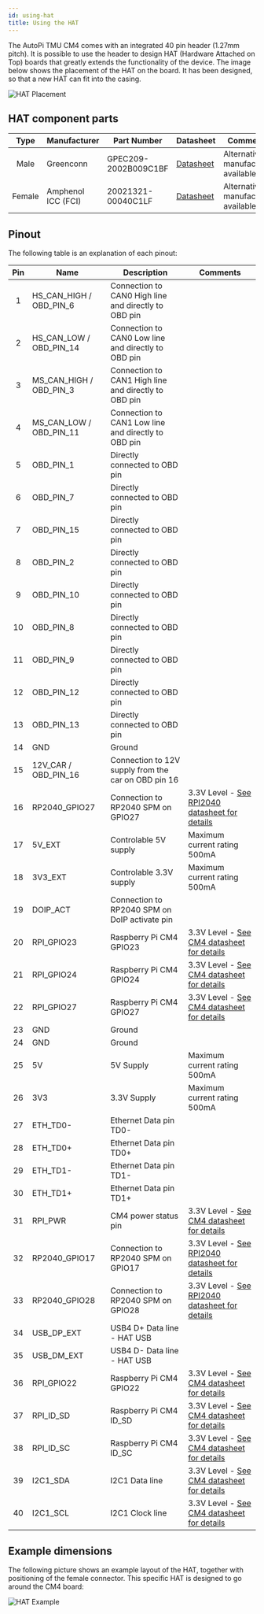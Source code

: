 ```yaml
---
id: using-hat
title: Using the HAT
---
```


The AutoPi TMU CM4 comes with an integrated 40 pin header (1.27mm pitch). It is possible to use the header to design HAT (Hardware Attached on Top) boards that greatly extends the functionality of the device. The image below shows the placement of the HAT on the board. It has been designed, so that a new HAT can fit into the casing.

![HAT Placement](/img/hardware/autopi_tmu_cm4/using_hat/cm4_pcb_Pinlayout.png)

## HAT component parts

| **Type** | **Manufacturer** | **Part Number** | **Datasheet** | **Comments** |
|:-----:|--------|--------|--------|--------|
|   Male   |    Greenconn     |   GPEC209-2002B009C1BF    | [Datasheet](https://www.greenconn.com) | Alternative manufacturer available | 
|   Female   |    Amphenol ICC (FCI)    |   20021321-00040C1LF    | [Datasheet](https://cdn.amphenol-cs.com/media/wysiwyg/files/documentation/datasheet/boardwiretoboard/bwb_minitek127_btb.pdf) | Alternative manufacturer available | 

## Pinout
The following table is an explanation of each pinout:

| **Pin** | **Name** | **Description** | **Comments** |
|:-----:|--------|--------|--------|
|   1   |    HS_CAN_HIGH / OBD_PIN_6    |   Connection to CAN0 High line and directly to OBD pin     | | 
|   2    |   HS_CAN_LOW / OBD_PIN_14     |  Connection to CAN0 Low line and directly to OBD pin      | |
|   3    |   MS_CAN_HIGH / OBD_PIN_3     |  Connection to CAN1 High line and directly to OBD pin      | |
|   4    |   MS_CAN_LOW / OBD_PIN_11     |  Connection to CAN1 Low line and directly to OBD pin      | |
|   5    |   OBD_PIN_1     |   Directly connected to OBD pin     | |
|   6    |   OBD_PIN_7     |    Directly connected to OBD pin    | |
|   7    |   OBD_PIN_15     |  Directly connected to OBD pin      | |
|   8    |   OBD_PIN_2     |   Directly connected to OBD pin     | |
|   9    |   OBD_PIN_10     |  Directly connected to OBD pin      | |
|   10    |  OBD_PIN_8      |  Directly connected to OBD pin      | |
|   11    |  OBD_PIN_9      |  Directly connected to OBD pin      | |
|   12    |  OBD_PIN_12      |  Directly connected to OBD pin      | |
|   13   |   OBD_PIN_13     |  Directly connected to OBD pin      | |
|   14    |  GND      |  Ground      | |
|   15    |  12V_CAR / OBD_PIN_16      |  Connection to 12V supply from the car on OBD pin 16      | |
|   16    |  RP2040_GPIO27      | Connection to RP2040 SPM on GPIO27       | 3.3V Level - [See RPI2040 datasheet  for details](https://datasheets.raspberrypi.com/rp2040/rp2040-datasheet.pdf) |
|   17    |  5V_EXT      |   Controlable 5V supply     | Maximum current rating 500mA |
|   18    |  3V3_EXT      |   Controlable 3.3V supply     | Maximum current rating 500mA |
|   19    |  DOIP_ACT      |  Connection to RP2040 SPM on DoIP activate pin      | |
|   20    |  RPI_GPIO23      |  Raspberry Pi CM4 GPIO23      | 3.3V Level - [See CM4 datasheet  for details](https://datasheets.raspberrypi.com/cm4/cm4-datasheet.pdf) |
|   21    |  RPI_GPIO24      |  Raspberry Pi CM4 GPIO24      | 3.3V Level - [See CM4 datasheet  for details](https://datasheets.raspberrypi.com/cm4/cm4-datasheet.pdf) |
|   22    |  RPI_GPIO27      |  Raspberry Pi CM4 GPIO27      | 3.3V Level - [See CM4 datasheet  for details](https://datasheets.raspberrypi.com/cm4/cm4-datasheet.pdf) |
|   23    |  GND      |    Ground    | |
|   24    |  GND      |  Ground      | |
|   25    |  5V      |  5V Supply     | Maximum current rating 500mA |
|   26    |  3V3      |  3.3V Supply      | Maximum current rating 500mA |
|   27    |  ETH_TD0-      |  Ethernet Data pin TD0-      | |
|   28    |  ETH_TD0+      |  Ethernet Data pin TD0+      | |
|   29    |  ETH_TD1-      |  Ethernet Data pin TD1-      | |
|   30    |  ETH_TD1+      |  Ethernet Data pin TD1+      | |
|   31    |  RPI_PWR      |   CM4 power status pin     | 3.3V Level - [See CM4 datasheet  for details](https://datasheets.raspberrypi.com/cm4/cm4-datasheet.pdf) |
|   32    |  RP2040_GPIO17      |  Connection to RP2040 SPM on GPIO17      | 3.3V Level - [See RPI2040 datasheet  for details](https://datasheets.raspberrypi.com/rp2040/rp2040-datasheet.pdf) |
|   33    |  RP2040_GPIO28      |  Connection to RP2040 SPM on GPIO28      | 3.3V Level - [See RPI2040 datasheet  for details](https://datasheets.raspberrypi.com/rp2040/rp2040-datasheet.pdf) |
|   34    |  USB_DP_EXT      |  USB4 D+ Data line - HAT USB      | |
|   35    |  USB_DM_EXT      |  USB4 D- Data line - HAT USB        | |
|   36    |  RPI_GPIO22      |  Raspberry Pi CM4 GPIO22       | 3.3V Level - [See CM4 datasheet  for details](https://datasheets.raspberrypi.com/cm4/cm4-datasheet.pdf) |
|   37    |  RPI_ID_SD      |  Raspberry Pi CM4 ID_SD       | 3.3V Level - [See CM4 datasheet  for details](https://datasheets.raspberrypi.com/cm4/cm4-datasheet.pdf) |
|   38    |  RPI_ID_SC      |  Raspberry Pi CM4 ID_SC       | 3.3V Level - [See CM4 datasheet  for details](https://datasheets.raspberrypi.com/cm4/cm4-datasheet.pdf) |
|   39    |  I2C1_SDA      |  I2C1 Data line      | 3.3V Level - [See CM4 datasheet  for details](https://datasheets.raspberrypi.com/cm4/cm4-datasheet.pdf) |
|   40    |  I2C1_SCL      |  I2C1 Clock line      | 3.3V Level - [See CM4 datasheet  for details](https://datasheets.raspberrypi.com/cm4/cm4-datasheet.pdf) |

## Example dimensions

The following picture shows an example layout of the HAT, together with positioning of the female connector. This specific HAT is designed to go around the CM4 board:

![HAT Example](/img/hardware/autopi_tmu_cm4/using_hat/HAT_dimensions.jpg)
